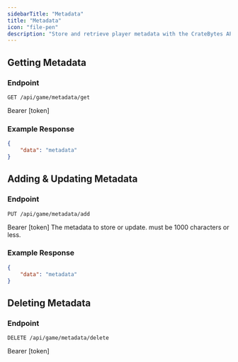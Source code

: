 ```yaml
---
sidebarTitle: "Metadata"
title: "Metadata"
icon: "file-pen"
description: "Store and retrieve player metadata with the CrateBytes API."
---
```


## Getting Metadata

### Endpoint

```http
GET /api/game/metadata/get
```

<ParamField header="authorization (header)" type="string" required>
    Bearer [token]
</ParamField>

### Example Response

```json
{
    "data": "metadata"
}
```

## Adding & Updating Metadata

### Endpoint

```http
PUT /api/game/metadata/add
```

<ParamField header="authorization (header)" type="string" required>
    Bearer [token]
</ParamField>

<ParamField body="data (body)" type="string" required>
    The metadata to store or update. must be 1000 characters or less.
</ParamField>

### Example Response

```json
{
    "data": "metadata"
}
```

## Deleting Metadata

### Endpoint

```http
DELETE /api/game/metadata/delete
```

<ParamField header="authorization (header)" type="string" required>
    Bearer [token]
</ParamField>
